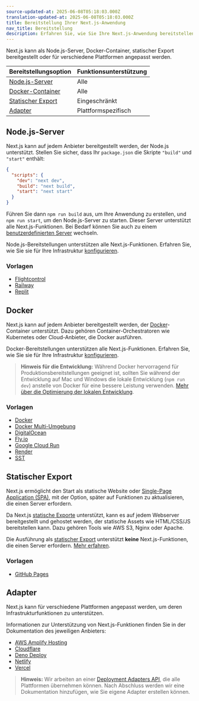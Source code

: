 ```yaml
---
source-updated-at: 2025-06-08T05:18:03.000Z
translation-updated-at: 2025-06-08T05:18:03.000Z
title: Bereitstellung Ihrer Next.js-Anwendung
nav_title: Bereitstellung
description: Erfahren Sie, wie Sie Ihre Next.js-Anwendung bereitstellen können.
---
```


Next.js kann als Node.js-Server, Docker-Container, statischer Export bereitgestellt oder für verschiedene Plattformen angepasst werden.

| Bereitstellungsoption          | Funktionsunterstützung |
| ------------------------------ | ---------------------- |
| [Node.js-Server](#nodejs-server) | Alle                  |
| [Docker-Container](#docker)    | Alle                  |
| [Statischer Export](#static-export) | Eingeschränkt        |
| [Adapter](#adapters)           | Plattformspezifisch   |

## Node.js-Server

Next.js kann auf jedem Anbieter bereitgestellt werden, der Node.js unterstützt. Stellen Sie sicher, dass Ihr `package.json` die Skripte `"build"` und `"start"` enthält:

```json filename="package.json"
{
  "scripts": {
    "dev": "next dev",
    "build": "next build",
    "start": "next start"
  }
}
```

Führen Sie dann `npm run build` aus, um Ihre Anwendung zu erstellen, und `npm run start`, um den Node.js-Server zu starten. Dieser Server unterstützt alle Next.js-Funktionen. Bei Bedarf können Sie auch zu einem [benutzerdefinierten Server](/docs/app/guides/custom-server) wechseln.

Node.js-Bereitstellungen unterstützen alle Next.js-Funktionen. Erfahren Sie, wie Sie sie für Ihre Infrastruktur [konfigurieren](/docs/app/guides/self-hosting).

### Vorlagen

- [Flightcontrol](https://github.com/nextjs/deploy-flightcontrol)
- [Railway](https://github.com/nextjs/deploy-railway)
- [Replit](https://github.com/nextjs/deploy-replit)

## Docker

Next.js kann auf jedem Anbieter bereitgestellt werden, der [Docker](https://www.docker.com/)-Container unterstützt. Dazu gehören Container-Orchestratoren wie Kubernetes oder Cloud-Anbieter, die Docker ausführen.

Docker-Bereitstellungen unterstützen alle Next.js-Funktionen. Erfahren Sie, wie Sie sie für Ihre Infrastruktur [konfigurieren](/docs/app/guides/self-hosting).

> **Hinweis für die Entwicklung:** Während Docker hervorragend für Produktionsbereitstellungen geeignet ist, sollten Sie während der Entwicklung auf Mac und Windows die lokale Entwicklung (`npm run dev`) anstelle von Docker für eine bessere Leistung verwenden. [Mehr über die Optimierung der lokalen Entwicklung](/docs/app/guides/local-development).

### Vorlagen

- [Docker](https://github.com/vercel/next.js/tree/canary/examples/with-docker)
- [Docker Multi-Umgebung](https://github.com/vercel/next.js/tree/canary/examples/with-docker-multi-env)
- [DigitalOcean](https://github.com/nextjs/deploy-digitalocean)
- [Fly.io](https://github.com/nextjs/deploy-fly)
- [Google Cloud Run](https://github.com/nextjs/deploy-google-cloud-run)
- [Render](https://github.com/nextjs/deploy-render)
- [SST](https://github.com/nextjs/deploy-sst)

## Statischer Export

Next.js ermöglicht den Start als statische Website oder [Single-Page Application (SPA)](/docs/app/guides/single-page-applications), mit der Option, später auf Funktionen zu aktualisieren, die einen Server erfordern.

Da Next.js [statische Exporte](/docs/app/guides/static-exports) unterstützt, kann es auf jedem Webserver bereitgestellt und gehostet werden, der statische Assets wie HTML/CSS/JS bereitstellen kann. Dazu gehören Tools wie AWS S3, Nginx oder Apache.

Die Ausführung als [statischer Export](/docs/app/guides/static-exports) unterstützt **keine** Next.js-Funktionen, die einen Server erfordern. [Mehr erfahren](/docs/app/guides/static-exports#unsupported-features).

### Vorlagen

- [GitHub Pages](https://github.com/nextjs/deploy-github-pages)

## Adapter

Next.js kann für verschiedene Plattformen angepasst werden, um deren Infrastrukturfunktionen zu unterstützen.

Informationen zur Unterstützung von Next.js-Funktionen finden Sie in der Dokumentation des jeweiligen Anbieters:

- [AWS Amplify Hosting](https://docs.amplify.aws/nextjs/start/quickstart/nextjs-app-router-client-components)
- [Cloudflare](https://developers.cloudflare.com/workers/frameworks/framework-guides/nextjs)
- [Deno Deploy](https://docs.deno.com/examples/next_tutorial)
- [Netlify](https://docs.netlify.com/frameworks/next-js/overview/#next-js-support-on-netlify)
- [Vercel](https://vercel.com/docs/frameworks/nextjs)

> **Hinweis:** Wir arbeiten an einer [Deployment Adapters API](https://github.com/vercel/next.js/discussions/77740), die alle Plattformen übernehmen können. Nach Abschluss werden wir eine Dokumentation hinzufügen, wie Sie eigene Adapter erstellen können.